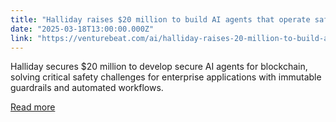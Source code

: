 ```yaml
---
title: "Halliday raises $20 million to build AI agents that operate safely on blockchain"
date: "2025-03-18T13:00:00.000Z"
link: "https://venturebeat.com/ai/halliday-raises-20-million-to-build-ai-agents-that-operate-safely-on-blockchain/"
---
```


Halliday secures $20 million to develop secure AI agents for blockchain, solving critical safety challenges for enterprise applications with immutable guardrails and automated workflows.

[Read more](https://venturebeat.com/ai/halliday-raises-20-million-to-build-ai-agents-that-operate-safely-on-blockchain/)
